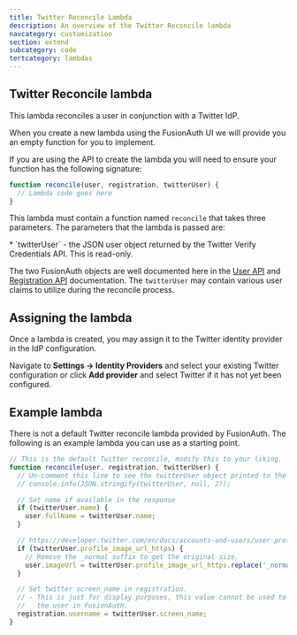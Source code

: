 ```yaml
---
title: Twitter Reconcile Lambda
description: An overview of the Twitter Reconcile lambda
navcategory: customization
section: extend
subcategory: code
tertcategory: lambdas
---
```


## Twitter Reconcile lambda

This lambda reconciles a user in conjunction with a Twitter IdP.

When you create a new lambda using the FusionAuth UI we will provide you an empty function for you to implement.

If you are using the API to create the lambda you will need to ensure your function has the following signature:

```javascript
function reconcile(user, registration, twitterUser) {
  // Lambda code goes here
}
```

This lambda must contain a function named `reconcile` that takes three parameters. The parameters that the lambda is passed are:

<ReconcileLambdaUserRegistrationParameters />
* `twitterUser` - the JSON user object returned by the Twitter Verify Credentials API. This is read-only.

The two FusionAuth objects are well documented here in the [User API](/docs/apis/users) and [Registration API](/docs/apis/registrations) documentation. The `twitterUser` may contain various user claims to utilize during the reconcile process.

## Assigning the lambda

Once a lambda is created, you may assign it to the Twitter identity provider in the IdP configuration.

Navigate to <strong>Settings -> Identity Providers</strong> and select your existing Twitter configuration or click <strong>Add provider</strong> and select Twitter if it has not yet been configured.

## Example lambda

There is not a default Twitter reconcile lambda provided by FusionAuth. The following is an example lambda you can use as a starting point.

```javascript
// This is the default Twitter reconcile, modify this to your liking.
function reconcile(user, registration, twitterUser) {
  // Un-comment this line to see the twitterUser object printed to the event log
  // console.info(JSON.stringify(twitterUser, null, 2));

  // Set name if available in the response
  if (twitterUser.name) {
    user.fullName = twitterUser.name;
  }

  // https://developer.twitter.com/en/docs/accounts-and-users/user-profile-images-and-banners.html
  if (twitterUser.profile_image_url_https) {
    // Remove the _normal suffix to get the original size.
    user.imageUrl = twitterUser.profile_image_url_https.replace('_normal.png', '.png');
  }

  // Set twitter screen_name in registration.
  // - This is just for display purposes, this value cannot be used to uniquely identify
  //   the user in FusionAuth.
  registration.username = twitterUser.screen_name;
}
```

